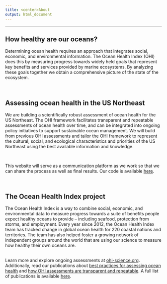 ```yaml
---
title: <center>About
output: html_document
---
```


<!--- please edit as needed!--->

----

## How healthy are our oceans?

Determining ocean health requires an approach that integrates social, economic, and environmental information. The Ocean Health Index (OHI) does this by measuring progress towards widely held goals that represent key benefits and services provided by marine ecosystems. By analyzing these goals together we obtain a comprehensive picture of the state of the ecosystem. 

<br>

## Assessing ocean health in the US Northeast
 
We are building a scientifically robust assessment of ocean health for the US Northeast. The OHI framework facilitates transparent and repeatable assessments of ocean health over time, and can be integrated into ongoing policy initiatives to support sustainable ocean management. We will build from previous OHI assessments and tailor the OHI framework to represent the cultural, social, and ecological characteristics and priorities of the US Northeast using the best available information and knowledge.

<br> 

This website will serve as a communication platform as we work so that we can share the process as well as final results. Our code is available [here](https://github.com/OHI-Science/ohi-northeast).

<br>

## The Ocean Health Index project

The Ocean Health Index is a way to combine social, economic, and environmental data to measure progress towards a suite of benefits people expect healthy oceans to provide – including seafood, protection from storms, and employment. Every year since 2012, the Ocean Health Index team has tracked change in global ocean health for 220 coastal nations and territories. The team has also helped foster a growing network of independent groups around the world that are using our science to measure how healthy their own oceans are.  
<br>

Learn more and explore ongoing assessments at [ohi-science.org](http://ohi-science.org). Additionally, read our publications about [best practices for assessing ocean health](https://peerj.com/articles/1503/) and [how OHI assessments are transparent and repeatable](https://www.nature.com/articles/s41559-017-0160). A full list of publications is available [here](http://ohi-science.org/publications).
